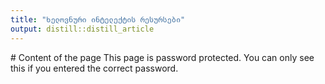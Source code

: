 ```yaml
---
title: "ხელოვნური ინტელექტის რესურსები"
output: distill::distill_article
---
```


<script>
  // Prompt for password
  let password = prompt("Enter the password:");

  // Hide content by default
  document.body.style.display = "none";

  // Check the password
  if (password === "ai_tools") {
    document.body.style.display = "block";
  } else {
    alert("Wrong password!");
    window.location.href = "/";
  }
</script>

<div>
  # Content of the page
  This page is password protected. You can only see this if you entered the correct password.
</div>
